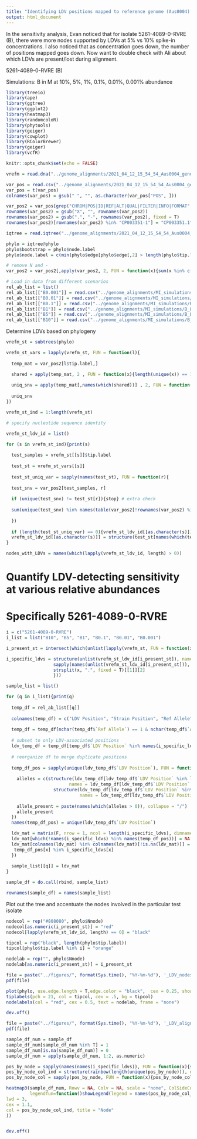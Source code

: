 ```yaml
---
title: "Identifying LDV positions mapped to reference genome (Aus0004) at different spike-in concentrations"
output: html_document
---
```


In the sensitivity analysis, Evan noticed that for isolate 5261-4089-0-RVRE (B), there were more nodes supported by LDVs at 5% vs 10% spike-in concentrations. I also noticed that as concentration goes down, the number of positions mapped goes down. Now want to double check with Ali about which LDVs are present/lost during alignment. 

5261-4089-0-RVRE (B)

Simulations:
B in M at 10%, 5%, 1%, 0.1%, 0.01%, 0.001% abundance


```r
library(treeio)
library(ape)
library(ggtree)
library(ggplot2)
library(heatmap3)
library(randomcoloR)
library(phytools)
library(geiger)
library(cowplot)
library(RColorBrewer)
library(geiger)
library(vcfR)

knitr::opts_chunk$set(echo = FALSE)
```


```r
vrefm = read.dna("../genome_alignments/2021_04_12_15_54_54_Aus0004_genome_aln_w_alt_allele_unmapped.filtered_polymorphic_sites.fasta", format = "fasta")

var_pos = read.csv("../genome_alignments/2021_04_12_15_54_54_Aus0004_genome_aln_w_alt_allele_unmapped.summary_of_snp_distribution.csv", stringsAsFactors = F, header = T, skip = 3)
var_pos = t(var_pos)
colnames(var_pos) = gsub(" ", "", as.character(var_pos["POS", ]))

var_pos2 = var_pos[grep("CHROM|POS|ID|REF|ALT|QUAL|FILTER|INFO|FORMAT", x = rownames(var_pos), invert = T),]
rownames(var_pos2) = gsub("X", "", rownames(var_pos2))
rownames(var_pos2) = gsub(".", "-", rownames(var_pos2), fixed = T)
rownames(var_pos2)[rownames(var_pos2) %in% "CP003351-1"] = "CP003351.1"

iqtree = read.iqtree("../genome_alignments/2021_04_12_15_54_54_Aus0004_genome_aln_w_alt_allele_unmapped.treefile")

phylo = iqtree@phylo
phylo$bootstrap = phylo$node.label
phylo$node.label = c(min(phylo$edge[phylo$edge[,2] > length(phylo$tip.label),2]) - 1, phylo$edge[phylo$edge[,2] > length(phylo$tip.label),2])

# remove N and -
var_pos2 = var_pos2[,apply(var_pos2, 2, FUN = function(x){sum(x %in% c("N", "-")) == 0})]

# Load in data from different scenarios
rel_ab_list = list()
rel_ab_list[["B0.001"]] = read.csv("../genome_alignments/MI_simulations/B_LDV_abund_frequency_0.001perc.csv", stringsAsFactors = F)
rel_ab_list[["B0.01"]] = read.csv("../genome_alignments/MI_simulations/B_LDV_abund_frequency_0.01perc.csv", stringsAsFactors = F)
rel_ab_list[["B0.1"]] = read.csv("../genome_alignments/MI_simulations/B_LDV_abund_frequency_0.1perc.csv", stringsAsFactors = F)
rel_ab_list[["B1"]] = read.csv("../genome_alignments/MI_simulations/B_LDV_abund_frequency_1perc.csv", stringsAsFactors = F)
rel_ab_list[["B5"]] = read.csv("../genome_alignments/MI_simulations/B_LDV_abund_frequency_5perc.csv", stringsAsFactors = F)
rel_ab_list[["B10"]] = read.csv("../genome_alignments/MI_simulations/B_LDV_abund_frequency_10perc.csv", stringsAsFactors = F)
```

Determine LDVs based on phylogeny
```r
vrefm_st = subtrees(phylo)

vrefm_st_vars = lapply(vrefm_st, FUN = function(l){
  
  temp_mat = var_pos2[l$tip.label,]

  shared = apply(temp_mat, 2 , FUN = function(x){length(unique(x)) == 1})
  
  uniq_snv = apply(temp_mat[,names(which(shared))] , 2, FUN = function(x){unique(x)})
  
  uniq_snv
})

vrefm_st_ind = 1:length(vrefm_st) 

# specify nucleotide sequence identity

vrefm_st_ldv_id = list()

for (s in vrefm_st_ind){print(s)
  
  test_samples = vrefm_st[[s]]$tip.label
  
  test_st = vrefm_st_vars[[s]]
  
  test_st_uniq_var = sapply(names(test_st), FUN = function(r){
    
  test_snv = var_pos2[test_samples, r]
  
  if (unique(test_snv) != test_st[r]){stop} # extra check
  
  sum(unique(test_snv) %in% names(table(var_pos2[!rownames(var_pos2) %in% test_samples,r]))) == 0
    
  })
  
  if (length(test_st_uniq_var) == 0){vrefm_st_ldv_id[[as.character(s)]] = NULL}else{
  vrefm_st_ldv_id[[as.character(s)]] = structure(test_st[names(which(test_st_uniq_var))], names = names(which(test_st_uniq_var)))}
}

nodes_with_LDVs = names(which(lapply(vrefm_st_ldv_id, length) > 0))
```

# Quantify LDV-detecting sensitivity at various relative abundances
# Specifically 5261-4089-0-RVRE

```r
i = c("5261-4089-0-RVRE")
i_list = list("B10", "B5", "B1", "B0.1", "B0.01", "B0.001")

i_present_st = intersect(which(unlist(lapply(vrefm_st, FUN = function(x){sum(grepl(i, x$tip.label)) > 0}))), nodes_with_LDVs)

i_specific_ldvs = structure(unlist(vrefm_st_ldv_id[i_present_st]), names =
                  sapply(names(unlist(vrefm_st_ldv_id[i_present_st])), FUN = function(x){
                  strsplit(x, ".", fixed = T)[[1]][2]
                  }))

sample_list = list()

for (q in i_list){print(q)
  
  temp_df = rel_ab_list[[q]]
  
  colnames(temp_df) = c("LDV Position", "Strain Position", "Ref Allele", "Ref Allele Freq", "ALT Allele", "ALT Allele Freq")
  
  temp_df = temp_df[nchar(temp_df$`Ref Allele`) == 1 & nchar(temp_df$`ALT Allele`) == 1,]
  
  # subset to only LDV-associated positions
  ldv_temp_df = temp_df[temp_df$`LDV Position` %in% names(i_specific_ldvs), ]
  
  # reorganize df to merge duplicate positions
  
  temp_df_pos = sapply(unique(ldv_temp_df$`LDV Position`), FUN = function(l){
    
    alleles = c(structure(ldv_temp_df[ldv_temp_df$`LDV Position` %in% l,"Ref Allele Freq"], 
                        names = ldv_temp_df[ldv_temp_df$`LDV Position` %in% l,"Ref Allele"]), 
                  structure(ldv_temp_df[ldv_temp_df$`LDV Position` %in% l,"ALT Allele Freq"], 
                            names = ldv_temp_df[ldv_temp_df$`LDV Position` %in% l,"ALT Allele"]))
    
    allele_present = paste(names(which(alleles > 0)), collapse = "/")
    allele_present
  })
  names(temp_df_pos) = unique(ldv_temp_df$`LDV Position`)

  ldv_mat = matrix(F, nrow = 1, ncol = length(i_specific_ldvs), dimnames = list(NULL, names(i_specific_ldvs)))
  ldv_mat[which(!names(i_specific_ldvs) %in% names(temp_df_pos))] = NA
  ldv_mat[colnames(ldv_mat) %in% colnames(ldv_mat)[!is.na(ldv_mat)]] = sapply(colnames(ldv_mat)[!is.na(ldv_mat)], FUN = function(x){
   temp_df_pos[x] %in% i_specific_ldvs[x]
  })
  
  sample_list[[q]] = ldv_mat
}

sample_df = do.call(rbind, sample_list)

rownames(sample_df) = names(sample_list)

```

Plot out the tree and accentuate the nodes involved in the particular test isolate
```r
nodecol = rep("#808080", phylo$Nnode)
nodecol[as.numeric(i_present_st)] = "red"
nodecol[lapply(vrefm_st_ldv_id, length) == 0] = "black"

tipcol = rep("black", length(phylo$tip.label))
tipcol[phylo$tip.label %in% i] = "orange"

nodelab = rep("", phylo$Nnode)
nodelab[as.numeric(i_present_st)] = i_present_st

file = paste("../figures/", format(Sys.time(), "%Y-%m-%d"), '_LDV_nodes_5261-4089-0-RVRE_labeled.pdf')
pdf(file)

plot(phylo, use.edge.length = T,edge.color = "black",  cex = 0.25, show.tip.label =F, pch =16)
tiplabels(pch = 21, col = tipcol, cex = .5, bg = tipcol)
nodelabels(col = "red", cex = 0.5, text = nodelab, frame = "none")

dev.off()
```


```r
file = paste("../figures/", format(Sys.time(), "%Y-%m-%d"), '_LDV_alignment_by_node_and_pos.pdf', sep = "");
pdf(file)

sample_df_num = sample_df
sample_df_num[sample_df_num %in% T] = 1
sample_df_num[is.na(sample_df_num)] = 0
sample_df_num = apply(sample_df_num, 1:2, as.numeric)

pos_by_node = sapply(names(names(i_specific_ldvs)), FUN = function(x){strsplit(x, ".", fixed = T)[[1]][1]})
pos_by_node_col_ind = structure(rainbow(length(unique(pos_by_node))), names = unique(pos_by_node))
pos_by_node_col = sapply(pos_by_node, FUN = function(x){pos_by_node_col_ind[x]})

heatmap3(sample_df_num, Rowv = NA, Colv = NA, scale = "none", ColSideColors = pos_by_node_col, ColSideLabs = "Node",
         legendfun=function()showLegend(legend = names(pos_by_node_col_ind ),
lwd = 3,
cex = 1.1,
col = pos_by_node_col_ind, title = "Node"
))


dev.off()
```